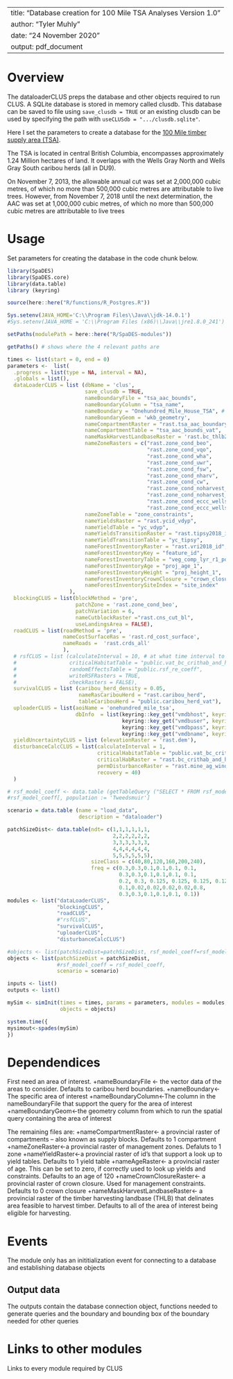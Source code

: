 <!--
Copyright 2020 Province of British Columbia
 
Licensed under the Apache License, Version 2.0 (the "License");
you may not use this file except in compliance with the License.
You may obtain a copy of the License at
 
http://www.apache.org/licenses/LICENSE-2.0
 
Unless required by applicable law or agreed to in writing, software distributed under the License is distributed on an "AS IS" BASIS,
WITHOUT WARRANTIES OR CONDITIONS OF ANY KIND, either express or implied.
See the License for the specific language governing permissions and limitations under the License.-->

---
title: "Database creation for 100 Mile TSA Analyses Version 1.0"
author: "Tyler Muhly"
date: "24 November 2020"
output: pdf_document
---

# Overview

The dataloaderCLUS preps the database and other objects required to run CLUS. A SQLite database is stored in memory called clusdb. This database can be saved to file using `save_clusdb = TRUE` or an existing clusdb can be used by specifying the path with `useCLUSdb = ".../clusdb.sqlite"`.

Here I set the parameters to create a database for the [100 Mile timber supply area (TSA)](https://www2.gov.bc.ca/gov/content/industry/forestry/managing-our-forest-resources/timber-supply-review-and-allowable-annual-cut/allowable-annual-cut-timber-supply-areas/100-mile-house-tsa). 

The TSA is located in central British Columbia, encompasses approximately 1.24 Million hectares of land. It overlaps with the Wells Gray North	and Wells Gray South caribou herds (all in DU9). 

On November 7, 2013, the allowable annual cut was set at 2,000,000 cubic metres, of which no more than 500,000 cubic metres are attributable to live trees. However, from November 7, 2018 until the next determination, the AAC was set at 1,000,000 cubic metres, of which no more than 500,000 cubic metres are attributable to live trees

# Usage
Set parameters for creating the database in the code chunk below. 
```r
library(SpaDES)
library(SpaDES.core)
library(data.table)
library (keyring)

source(here::here("R/functions/R_Postgres.R"))

Sys.setenv(JAVA_HOME='C:\\Program Files\\Java\\jdk-14.0.1')
#Sys.setenv(JAVA_HOME = 'C:\\Program Files (x86)\\Java\\jre1.8.0_241') #throws an error if pointing to different version of java (i.e., 32 vs 64 bit)

setPaths(modulePath = here::here("R/SpaDES-modules"))

getPaths() # shows where the 4 relevant paths are

times <- list(start = 0, end = 0)
parameters <-  list(
  .progress = list(type = NA, interval = NA),
  .globals = list(),
  dataLoaderCLUS = list (dbName = 'clus', 
                         save_clusdb = TRUE,
                         nameBoundaryFile = "tsa_aac_bounds", 
                         nameBoundaryColumn = "tsa_name", 
                         nameBoundary = "Onehundred_Mile_House_TSA", # I updated '100' to 'Onehundred'; '100' wasn't working in the rasterclip2 fxn
                         nameBoundaryGeom = 'wkb_geometry', 
                         nameCompartmentRaster = "rast.tsa_aac_boundary", 
                         nameCompartmentTable = "tsa_aac_bounds_vat", 
                         nameMaskHarvestLandbaseRaster = 'rast.bc_thlb2018', 
                         nameZoneRasters = c("rast.zone_cond_beo", 
                                             "rast.zone_cond_vqo", 
                                             "rast.zone_cond_wha", 
                                             "rast.zone_cond_uwr",
                                             "rast.zone_cond_fsw", 
                                             "rast.zone_cond_nharv", 
                                             "rast.zone_cond_cw", 
                                             "rast.zone_cond_noharvest_wells_gray_north_crithab_or_herd",
                                             "rast.zone_cond_noharvest_wells_gray_south_crithab_or_herd",
                                             "rast.zone_cond_eccc_wells_gray_north_crithab_or_herd",
                                             "rast.zone_cond_eccc_wells_gray_south_crithab_or_herd"                                                   ), 
                         nameZoneTable = "zone_constraints", 
                         nameYieldsRaster = "rast.ycid_vdyp", 
                         nameYieldTable = "yc_vdyp", 
                         nameYieldsTransitionRaster = "rast.tipsy2018_id", 
                         nameYieldTransitionTable = "yc_tipsy", 
                         nameForestInventoryRaster = "rast.vri2018_id", 
                         nameForestInventoryKey = "feature_id", 
                         nameForestInventoryTable = "veg_comp_lyr_r1_poly2018", 
                         nameForestInventoryAge = "proj_age_1", 
                         nameForestInventoryHeight = "proj_height_1", 
                         nameForestInventoryCrownClosure = "crown_closure", 
                         nameForestInventorySiteIndex = "site_index" 
                    ),
  blockingCLUS = list(blockMethod = 'pre', 
                      patchZone = 'rast.zone_cond_beo', 
                      patchVariation = 6,
                      nameCutblockRaster ="rast.cns_cut_bl", 
                      useLandingsArea = FALSE),
  roadCLUS = list(roadMethod = 'pre', 
                  nameCostSurfaceRas = 'rast.rd_cost_surface', 
                  nameRoads =  'rast.crds_all'
                  ),
  # rsfCLUS = list (calculateInterval = 10, # at what time interval to calculate RSF
  #                 criticalHabitatTable = "public.vat_bc_crithab_and_herd",
  #                 randomEffectsTable = "public.rsf_re_coeff",
  #                 writeRSFRasters = TRUE,
  #                 checkRasters = FALSE),
  survivalCLUS = list (caribou_herd_density = 0.05, 
                       nameRasCaribouHerd = "rast.caribou_herd", 
                       tableCaribouHerd = "public.caribou_herd_vat"),
  uploaderCLUS = list(aoiName = 'onehundred_mile_tsa',
                      dbInfo  = list(keyring::key_get("vmdbhost", keyring="postgreSQL"), 
                                     keyring::key_get("vmdbuser", keyring="postgreSQL"), 
                                     keyring::key_get("vmdbpass", keyring="postgreSQL"),  
                                     keyring::key_get("vmdbname", keyring="postgreSQL"))),
  yieldUncertaintyCLUS = list (elevationRaster = 'rast.dem'), 
  disturbanceCalcCLUS = list(calculateInterval = 1, 
                             criticalHabitatTable = "public.vat_bc_crithab_and_herd",
                             criticalHabRaster = "rast.bc_crithab_and_herd",
                             permDisturbanceRaster = "rast.mine_ag_wind_rail", 
                             recovery = 40) 
  )

# rsf_model_coeff <- data.table (getTableQuery ("SELECT * FROM rsf_model_coeff WHERE population = 'DU9' and  species = 'caribou' and season IN ('A')")) # use annual caribou RSF model coefficients for DU7
#rsf_model_coeff[, population := 'Tweedsmuir'] 

scenario = data.table (name = "load_data", 
                       description = "dataloader")

patchSizeDist<- data.table(ndt= c(1,1,1,1,1,1,
                                  2,2,2,2,2,2,
                                  3,3,3,3,3,3,
                                  4,4,4,4,4,4,
                                  5,5,5,5,5,5), 
                           sizeClass = c(40,80,120,160,200,240), 
                           freq = c(0.3,0.3,0.1,0.1,0.1, 0.1,
                                    0.3,0.3,0.1,0.1,0.1, 0.1,
                                    0.2, 0.3, 0.125, 0.125, 0.125, 0.125,
                                    0.1,0.02,0.02,0.02,0.02,0.8,
                                    0.3,0.3,0.1,0.1,0.1, 0.1))
modules <- list("dataLoaderCLUS", 
                "blockingCLUS",
                "roadCLUS",
                #"rsfCLUS",
                "survivalCLUS", 
                "uploaderCLUS", 
                "disturbanceCalcCLUS")

#objects <- list(patchSizeDist=patchSizeDist, rsf_model_coeff=rsf_model_coeff , scenario = scenario)
objects <- list(patchSizeDist = patchSizeDist, 
                #rsf_model_coeff = rsf_model_coeff,
                scenario = scenario)

inputs <- list()
outputs <- list()

mySim <- simInit(times = times, params = parameters, modules = modules,
                 objects = objects)

system.time({
mysimout<-spades(mySim)
})
```

# Dependendices

First need an area of interest.
+nameBoundaryFile <- the vector data of the areas to consider. Defaults to caribou herd boundaries.
+nameBoundary<-The specific area of interest
+nameBoundaryColumn<-The column in the nameBoundaryFile that support the query for the area of interest
+nameBoundaryGeom<-the geometry column from which to run the spatial query containing the area of interest

The remaining files are:
+nameCompartmentRaster<- a provincial raster of compartments -- also known as supply blocks. Defaults to 1 compartment
+nameZoneRaster<-a provincial raster of management zones. Defaluts to 1 zone
+nameYieldRaster<-a provincial raster of id's that support a look up to yield tables. Defaults to 1 yield table
+nameAgeRaster<- a provincial raster of age. This can be set to zero, if correctly used to look up yields and constraints. Defaults to an age of 120
+nameCrownClosureRaster<- a provincial raster of crown closure. Used for management constraints. Defaults to 0 crown closure
+nameMaskHarvestLandbaseRaster<- a provincial raster of the timber harvesting landbase (THLB) that delinates area feasible to harvest timber. Defaults to all of the area of interest being eligible for harvesting.

# Events

The module only has an inititialization event for connecting to a database and establishing database objects


## Output data

The outputs contain the database connection object, functions needed to generate queries and the boundary and bounding box of the boundary needed for other queries

# Links to other modules

Links to every module required by CLUS


